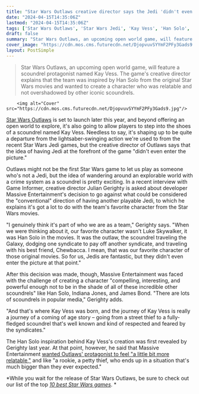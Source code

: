 ```yaml
---
title: "Star Wars Outlaws creative director says the Jedi 'didn't even enter the picture' when deciding what the open-world game would be about"
date: "2024-04-15T14:35:06Z"
lastmod: "2024-04-15T14:35:06Z"
tags: ['Star Wars Outlaws', 'Star Wars Jedi', 'Kay Vess', 'Han Solo', 'Indie Jones', 'James Bond']
draft: false
summary: "Star Wars Outlaws, an upcoming open world game, will feature a scoundrel protagonist named Kay Vess. The game's creative director explains that the team was inspired by Han Solo from the original Star Wars movies and wanted to create a character who was relatable and not overshadowed by other iconic scoundrels."
cover_image: "https://cdn.mos.cms.futurecdn.net/DjopvuvSYYmF2PFy3Gads9.jpg" 
layout: PostSimple
---
```

> Star Wars Outlaws, an upcoming open world game, will feature a scoundrel protagonist named Kay Vess. The game's creative director explains that the team was inspired by Han Solo from the original Star Wars movies and wanted to create a character who was relatable and not overshadowed by other iconic scoundrels.


        <img alt="Cover" src="https://cdn.mos.cms.futurecdn.net/DjopvuvSYYmF2PFy3Gads9.jpg"/>
        
[<u>Star Wars Outlaws</u>](https://www.gamesradar.com/star-wars-outlaws-guide/) is set to launch later this year, and beyond offering an open world to explore, it's also going to allow players to step into the shoes of a scoundrel named Kay Vess. Needless to say, it's shaping up to be quite a departure from the lightsaber-swinging action we're used to from the recent Star Wars Jedi games, but the creative director of Outlaws says that the idea of having Jedi at the forefront of the game "didn't even enter the picture."

Outlaws might not be the first Star Wars game to let us play as someone who's not a Jedi, but the idea of wandering around an explorable world with a crime system as a scoundrel is pretty exciting. In a recent interview with Game Informer, creative director Julian Gerighty is asked about developer Massive Entertainment's decision to go against what could be considered the "conventional" direction of having another playable Jedi, to which he explains it's got a lot to do with the team's favorite character from the Star Wars movies.

"I genuinely think it's part of who we are as a team," Gerighty says. "When we were thinking about it, our favorite character wasn't Luke Skywalker, it was Han Solo in the movies. It was the outlaw, the scoundrel traveling the Galaxy, dodging one syndicate to pay off another syndicate, and traveling with his best friend, Chewbacca. I mean, that was our favorite character of those original movies. So for us, Jedis are fantastic, but they didn't even enter the picture at that point."

After this decision was made, though, Massive Entertainment was faced with the challenge of creating a character "compelling, interesting, and powerful enough not to be in the shade of all of these incredible other scoundrels" like Han Solo, Indiana Jones, and James Bond. "There are lots of scoundrels in popular media," Gerighty adds. 

"And that's where Kay Vess was born, and the journey of Kay Vess is really a journey of a coming of age story – going from a street thief to a fully-fledged scoundrel that's well known and kind of respected and feared by the syndicates."

The Han Solo inspiration behind Kay Vess's creation was first revealed by Gerighty last year. At that point, however, he said that Massive Entertainment [<u>wanted Outlaws' protagonist to feel "a little bit more relatable,"</u>](https://www.gamesradar.com/star-wars-outlaws-kay-vess-was-inspired-by-han-solo-but-is-a-little-bit-more-relatable/) and like "a rookie, a petty thief, who ends up in a situation that's much bigger than they ever expected." 

*While you wait for the release of Star Wars Outlaws, be sure to check out our list of the top *[<u><em>10 best Star Wars games</em></u>](https://www.gamesradar.com/best-star-wars-games/)*. *
        